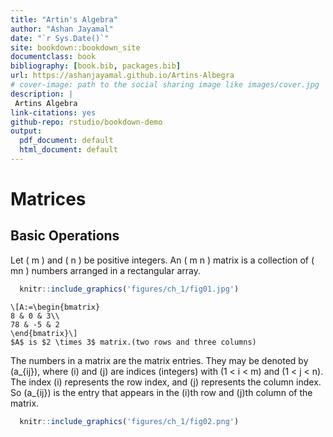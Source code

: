```yaml
--- 
title: "Artin's Algebra"
author: "Ashan Jayamal"
date: "`r Sys.Date()`"
site: bookdown::bookdown_site
documentclass: book
bibliography: [book.bib, packages.bib]
url: https://ashanjayamal.github.io/Artins-Albegra
# cover-image: path to the social sharing image like images/cover.jpg
description: |
 Artins Algebra
link-citations: yes
github-repo: rstudio/bookdown-demo
output:
  pdf_document: default
  html_document: default
---
```


# Matrices 
## Basic Operations
Let \( m \) and \( n \) be positive integers. An \( m \times n \) matrix is a collection of \( mn \) numbers arranged in a rectangular array.

```r
  knitr::include_graphics('figures/ch_1/fig01.jpg') 
```
```example
\[A:=\begin{bmatrix}
8 & 0 & 3\\
78 & -5 & 2
\end{bmatrix}\]
$A$ is $2 \times 3$ matrix.(two rows and three columns)

```
The numbers in a matrix are the matrix entries. They may be denoted by \(a_{ij}\), where \(i\) and \(j\) are indices (integers) with \(1 < i < m\) and \(1 < j < n\). The index \(i\) represents the row index, and \(j\) represents the column index. So \(a_{ij}\) is the entry that appears in the \(i\)th row and \(j\)th column of the matrix.

```r
  knitr::include_graphics('figures/ch_1/fig02.png') 
```